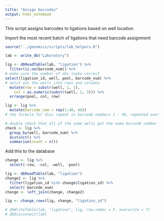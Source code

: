 ```yaml
---
title: "Assign barcodes"
output: html_notebook
---
```


This script assigns barcodes to ligations based on well location.

Import the most recent batch of ligations that need barcode assignment
```r
source("../genomics/scripts/lab_helpers.R")

lab <- write_db("Laboratory")

lig <- dbReadTable(lab, "ligation") %>% 
  filter(is.na(barcode_num)) %>% 
# make sure the number of obs looks correct
select(ligation_id, well, pool, barcode_num) %>% 
# split out the wells into rows and columns
  mutate(row = substr(well, 1, 1), 
    col = as.numeric(substr(well, 2, 3))) %>%
  arrange(pool, col, row)

lig <- lig %>% 
  mutate(barcode_num = rep(1:48, 48))
# the formula for this repeat is barcode numbers 1 - 48, repeated over 48 pools

# double check that all of the same wells got the same barcode number
check <- lig %>% 
  group_by(well, barcode_num) %>% 
  distinct() %>% 
  summarise(count = n())
```
Add this to the database
```r
change <- lig %>% 
  select(-row, -col, -well, -pool)

lig <- dbReadTable(lab, "ligation")
change2 <- lig %>% 
  filter(ligation_id %in% change$ligation_id) %>% 
  select(-barcode_num)
change <- left_join(change, change2)

lig <- change_rows(lig, change, "ligation_id")

# dbWriteTable(lab, "ligation", lig, row.names = F, overwrite = T)
# dbDisconnect(lab)
```

